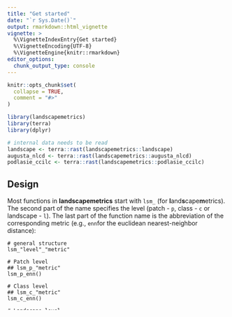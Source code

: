 ```yaml
---
title: "Get started"
date: "`r Sys.Date()`"
output: rmarkdown::html_vignette
vignette: >
  %\VignetteIndexEntry{Get started}
  %\VignetteEncoding{UTF-8}
  %\VignetteEngine{knitr::rmarkdown}
editor_options: 
  chunk_output_type: console
---
```


```r
knitr::opts_chunk$set(
  collapse = TRUE,
  comment = "#>"
)
```

```r
library(landscapemetrics)
library(terra)
library(dplyr)

# internal data needs to be read
landscape <- terra::rast(landscapemetrics::landscape)
augusta_nlcd <- terra::rast(landscapemetrics::augusta_nlcd)
podlasie_ccilc <- terra::rast(landscapemetrics::podlasie_ccilc)
```

## Design

Most functions in **landscapemetrics** start with `lsm_` (for **l**and**s**cape**m**etrics). 
The second part of the name specifies the level (patch - `p`, class - `c` or landscape - `l`).
The last part of the function name is the abbreviation of the corresponding metric (e.g., `enn`for the euclidean nearest-neighbor distance): 

```
# general structure
lsm_"level"_"metric"

# Patch level
## lsm_p_"metric"
lsm_p_enn()

# Class level
## lsm_c_"metric"
lsm_c_enn()

# Landscape level
## lsm_p_"metric"
lsm_l_enn()
```

All `lsm_` functions return an identically structured tibble:

<p style="text-align:center;">

| layer  | level | class | id | metric | value
| ------------- | -------------  | ------------- | ------------- | ------------- | ------------- | 
| 1 | patch  | 1 | 1 | landscape metric | x |
| 1 | class  | 1 | NA | landscape metric | x |
| 1 | landscape  | NA | NA | landscape metric | x |

</p>

## Checking your landscape

Before using **landscapemetrics** and calculating landscape metrics in general, it makes sense to check your landscape.
If your landscape has some properties that restrict the calculation or interpretation of landscape metrics, that should be detected with `check_landscape`:

```r
# import raster
# for local file: rast("pathtoyourraster/raster.asc")
# ... or any other raster file type, geotiff, ...

# Check your landscape
check_landscape(landscape) # because CRS is unknown, not clear

check_landscape(podlasie_ccilc) # wrong units

check_landscape(augusta_nlcd) # everything is ok
```

The **requirements** to calculate meaningful landscape metrics are:

1. The distance units of your projection are **meters**, as the package converts units internally and returns results in either meters, square meters or hectares.
For more information see the help file of each function. 
2. Your raster encodes landscape classes as integers (1, 2, 3, 4, ..., *n*).
3. Landscape metrics describe *categorical* landscapes, that means that your landscape needs to be classified (we throw a warning if you have more than 30 classes to make sure you work with a classified landscape).

## Using **landscapemetrics**

If you are sure that your landscape is suitable for the calculation of landscape metrics, **landscapemetrics** makes this quite easy:

```r
# import raster
# for local file: rast("pathtoyourraster/raster.asc")
# ... or any other raster file type, geotiff, ...

# Calculate e.g. perimeter of all patches
lsm_p_perim(landscape)
```

### Using **landscapemetrics** in a tidy workflow

Every function in *landscapemetrics* accept data as its first argument, which makes piping a natural workflow.
A possible use case is that you would load your spatial data, calculate some landscape metrics and then use the resulting tibble in further analyses.

```r
# all patch IDs of class 2 with an ENN > 2.5
subsample_patches <- landscape |> 
    lsm_p_enn() |>
    dplyr::filter(class == 2 & value > 2.5) |>
    dplyr::pull(id)

# show results
subsample_patches
``` 

### Use multiple metric functions

To list all available metrics, just use the `list_lsm()` function. 
Here, you can specify, for example, a level or type of metrics. 

```r
# list all available metrics
list_lsm()

# list only aggregation metrics at landscape level and just return function name
list_lsm(level = "landscape", 
         type = "aggregation metric", 
         simplify = TRUE)

# you can also combine arguments and only return the function names
list_lsm(level = c("patch", "landscape"), 
         type = "core area metric", 
         simplify = TRUE)
```

Every function returns a `tibble`, thus combining the metrics that were selected for your research question is straightforward:

```r
# bind results from different metric functions
patch_metrics <- dplyr::bind_rows(
  lsm_p_cai(landscape),
  lsm_p_circle(landscape),
  lsm_p_enn(landscape)
)

# look at the results
patch_metrics 
```

All metrics are abbreviated in the result `tibble`.
Therefore, we provide a `tibble` containing the full metric names, as well as the class of each metric (`lsm_abbreviations_names`). 
Using e.g. the `left_join()` function of the **dplyr** package one could join a result `tibble` and the abbreviations `tibble`.

```r
# bind results from different metric functions
patch_metrics <- dplyr::bind_rows(
  lsm_p_cai(landscape),
  lsm_p_circle(landscape),
  lsm_p_enn(landscape)
  )
# look at the results
patch_metrics_full_names <- dplyr::left_join(x = patch_metrics,
                                             y = lsm_abbreviations_names, 
                                             by = "metric")
patch_metrics_full_names
```

Additionally, we provide a wrapper where the desired metrics can be specified as a vector of strings.
Because all metrics regardless of the level return an identical `tibble`, different levels can be mixed.
It is also possible to calculate all available metrics at a certain level using, e.g., `level = "patch"`.
Additionally, similar to `list_lsm()` you can also specify, e.g., a certain group of metrics.
Of course, you can also include the full names and information of all metrics using `full_name = TRUE`.

```r
# calculate certain metrics
calculate_lsm(landscape, 
              what = c("lsm_c_pland", "lsm_l_ta", "lsm_l_te"))

# calculate all aggregation metrics on patch and landscape level
calculate_lsm(landscape, 
              type = "aggregation metric", 
              level = c("patch", "landscape"))

# show full information of all metrics
calculate_lsm(landscape, 
              what = c("lsm_c_pland", "lsm_l_ta", "lsm_l_te"),
              full_name = TRUE)
```
